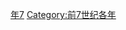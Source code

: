 {{Catnav|頁面分類|历史|歷史時代|年|前7世纪各年}}

{{catmore}}

[[Category:前690年代|年7]]
[[Category:前7世纪各年|Category:前7世纪各年]]